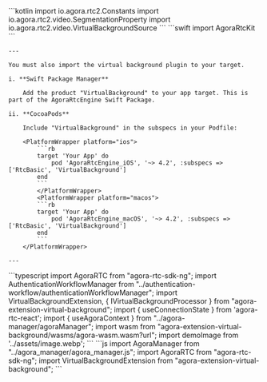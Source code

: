 <PlatformWrapper platform="android">
    ```kotlin
    import io.agora.rtc2.Constants
    import io.agora.rtc2.video.SegmentationProperty
    import io.agora.rtc2.video.VirtualBackgroundSource
    ```
</PlatformWrapper>
<PlatformWrapper platform="flutter">
</PlatformWrapper>
<PlatformWrapper platform={["ios","macos"]}>
    ```swift
    import AgoraRtcKit
    ```

    ---

    You must also import the virtual background plugin to your target.

    i. **Swift Package Manager**

        Add the product "VirtualBackground" to your app target. This is part of the AgoraRtcEngine Swift Package.

    ii. **CocoaPods**

        Include "VirtualBackground" in the subspecs in your Podfile:

        <PlatformWrapper platform="ios">
            ```rb
            target 'Your App' do
                pod 'AgoraRtcEngine_iOS', '~> 4.2', :subspecs => ['RtcBasic', 'VirtualBackground']
            end
            ```
            </PlatformWrapper>
            <PlatformWrapper platform="macos">
            ```rb
            target 'Your App' do
                pod 'AgoraRtcEngine_macOS', '~> 4.2', :subspecs => ['RtcBasic', 'VirtualBackground']
            end
            ```
        </PlatformWrapper>

    ---
</PlatformWrapper>
<PlatformWrapper platform="react-js">
```typescript
import AgoraRTC from "agora-rtc-sdk-ng";
import AuthenticationWorkflowManager from "../authentication-workflow/authenticationWorkflowManager";
import VirtualBackgroundExtension, { IVirtualBackgroundProcessor } from "agora-extension-virtual-background";
import { useConnectionState } from 'agora-rtc-react';
import { useAgoraContext } from "../agora-manager/agoraManager";
import wasm from "agora-extension-virtual-background/wasms/agora-wasm.wasm?url";
import demoImage from '../assets/image.webp';
```
</PlatformWrapper>
<PlatformWrapper platform="web">
```js
import AgoraManager from "../agora_manager/agora_manager.js";
import AgoraRTC from "agora-rtc-sdk-ng";
import VirtualBackgroundExtension from "agora-extension-virtual-background";
```
</PlatformWrapper>
